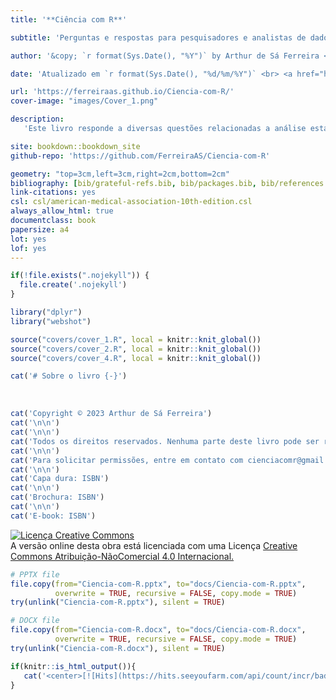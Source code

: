 ```yaml
---
title: '**Ciência com R**'

subtitle: 'Perguntas e respostas para pesquisadores e analistas de dados'

author: '&copy; `r format(Sys.Date(), "%Y")` by Arthur de Sá Ferreira <a id="cy-effective-orcid-url" class="underline"s href="https://orcid.org/0000-0001-7014-2002" target="orcid.widget" rel="me noopener noreferrer" style="vertical-align: top"><br><img src="https://orcid.org/sites/default/files/images/orcid_16x16.png" style="width: 1em; margin-inline-start: 0.0em" alt="ORCID iD icon"/> https://orcid.org/0000-0001-7014-2002 </a>'

date: 'Atualizado em `r format(Sys.Date(), "%d/%m/%Y")` <br> <a href="https://doi.org/10.5281/zenodo.8320233"><img src="https://zenodo.org/badge/DOI/10.5281/zenodo.8320233.svg" alt="DOI"></a>'

url: 'https://ferreiraas.github.io/Ciencia-com-R/'
cover-image: "images/Cover_1.png"

description:
   'Este livro responde a diversas questões relacionadas a análise estatística de dados, revisitando o principais conceitos e sugerindo métodos computacionais para os mais diversos delineamentos de estudos científicos.'

site: bookdown::bookdown_site
github-repo: 'https://github.com/FerreiraAS/Ciencia-com-R'

geometry: "top=3cm,left=3cm,right=2cm,bottom=2cm"
bibliography: [bib/grateful-refs.bib, bib/packages.bib, bib/references.bib]
link-citations: yes
csl: csl/american-medical-association-10th-edition.csl
always_allow_html: true
documentclass: book
papersize: a4
lot: yes
lof: yes
---
```


```{=latex}
\DisableFootNotes
```

```r
if(!file.exists(".nojekyll")) {
  file.create('.nojekyll')
}
```

```r
library("dplyr")
library("webshot")
```

```r
source("covers/cover_1.R", local = knitr::knit_global())
source("covers/cover_2.R", local = knitr::knit_global())
source("covers/cover_4.R", local = knitr::knit_global())
```

```r
cat('# Sobre o livro {-}')
```

<br>

```{=latex}
\mainmatter
\clearpage
\markboth{}{}
```

```{=latex}
\vspace*{\fill}
```

```r
cat('Copyright © 2023 Arthur de Sá Ferreira')
cat('\n\n')
cat('\n\n')
cat('Todos os direitos reservados. Nenhuma parte deste livro pode ser reproduzida ou usada de qualquer maneira sem a permissão prévia por escrito do proprietário dos direitos autorais, exceto para o uso de breves citações em uma resenha do livro.')
cat('\n\n')
cat('Para solicitar permissões, entre em contato com cienciacomr@gmail.com')
cat('\n\n')
cat('Capa dura: ISBN')
cat('\n\n')
cat('Brochura: ISBN')
cat('\n\n')
cat('E-book: ISBN')
```

<a rel="license" href="http://creativecommons.org/licenses/by-nc/4.0/"><img alt="Licença Creative Commons" style="border-width:0" src="https://i.creativecommons.org/l/by-nc/4.0/88x31.png" /></a><br />A versão online desta obra está licenciada com uma Licença <a rel="license" href="http://creativecommons.org/licenses/by-nc/4.0/">Creative Commons Atribuição-NãoComercial 4.0 Internacional.</a>

```r
# PPTX file
file.copy(from="Ciencia-com-R.pptx", to="docs/Ciencia-com-R.pptx", 
          overwrite = TRUE, recursive = FALSE, copy.mode = TRUE)
try(unlink("Ciencia-com-R.pptx"), silent = TRUE)

# DOCX file
file.copy(from="Ciencia-com-R.docx", to="docs/Ciencia-com-R.docx", 
          overwrite = TRUE, recursive = FALSE, copy.mode = TRUE)
try(unlink("Ciencia-com-R.docx"), silent = TRUE)
```

```r
if(knitr::is_html_output()){
   cat('<center>[![Hits](https://hits.seeyoufarm.com/api/count/incr/badge.svg?url=https%3A%2F%2Fferreiraas.github.io%2FCiencia-com-R%2F&count_bg=%232C3E50&title_bg=%2375A5D5&icon=&icon_color=%23000000&title=Visitas&edge_flat=false)](https://hits.seeyoufarm.com)</center>')
}
```
